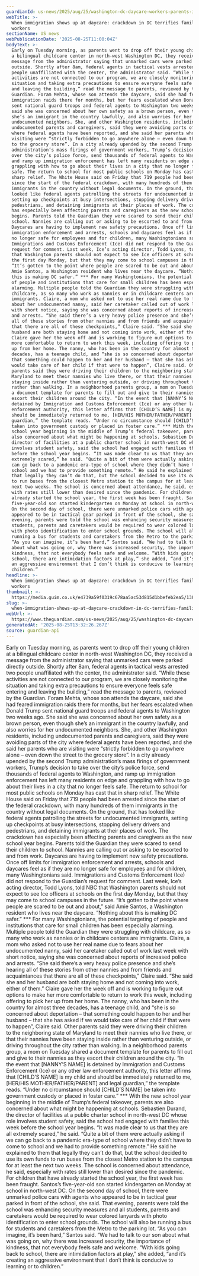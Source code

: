 ```yaml
---
guardianId: us-news/2025/aug/25/washington-dc-daycare-workers-parents-immigration-raids
webTitle: >-
  When immigration shows up at daycare: crackdown in DC terrifies families and
  workers
sectionName: US news
webPublicationDate: '2025-08-25T11:00:04Z'
bodyText: >-
  Early on Tuesday morning, as parents went to drop off their young children at
  a bilingual childcare center in north-west Washington DC, they received a
  message from the administrator saying that unmarked cars were parked directly
  outside. Shortly after 8am, federal agents in tactical vests arrested two
  people unaffiliated with the center, the administrator said. “While these
  activities are not connected to our program, we are closely monitoring the
  situation and taking extra precautions to ensure everyone feels safe entering
  and leaving the building,” read the message to parents, reviewed by the
  Guardian. Foram Mehta, whose son attends the daycare, said she had feared
  immigration raids there for months, but her fears escalated when Donald Trump
  sent national guard troops and federal agents to Washington two weeks ago. She
  said she was concerned about her own safety as a brown person, even though
  she’s an immigrant in the country lawfully, and also worries for her
  undocumented neighbors. She, and other Washington residents, including
  undocumented parents and caregivers, said they were avoiding parts of the city
  where federal agents have been reported, and she said her parents who are
  visiting were “strictly forbidden to go anywhere alone – even down the street
  to the grocery store”. In a city already upended by the second Trump
  administration’s mass firings of government workers, Trump’s decision to take
  over the city’s police force, send thousands of federal agents to Washington,
  and ramp up immigration enforcement has left many residents on edge and
  grappling with how to go about their lives in a city that no longer feels
  safe. The return to school for most public schools on Monday has cast that in
  sharp relief. The White House said on Friday that 719 people had been arrested
  since the start of the federal crackdown, with many hundreds of them
  immigrants in the country without legal documents. On the ground, that has
  looked like federal agents patrolling the streets for undocumented immigrants,
  setting up checkpoints at busy intersections, stopping delivery drivers and
  pedestrians, and detaining immigrants at their places of work. The crackdown
  has especially been affecting parents and caregivers as the new school year
  begins. Parents told the Guardian they were scared to send their children to
  school. Nannies are calling out or asking to be escorted to and from work.
  Daycares are having to implement new safety precautions. Once off limits for
  immigration enforcement and arrests, schools and daycares feel as if they are
  no longer safe for employees and for children, many Washingtonians said.
  Immigrations and Customs Enforcement (Ice) did not respond to the Guardian’s
  request for comment. Last week, Ice’s acting director, Todd Lyons, told NBC
  that Washington parents should not expect to see Ice officers at schools on
  the first day Monday, but that they may come to school campuses in the future.
  “It’s gotten to the point where people are scared to be out and about,” said
  Amie Santos, a Washington resident who lives near the daycare. “Nothing about
  this is making DC safer.” *** For many Washingtonians, the potential targeting
  of people and institutions that care for small children has been especially
  alarming. Multiple people told the Guardian they were struggling with
  childcare, as so many who work as nannies or in childcare centers are
  immigrants. Claire, a mom who asked not to use her real name due to fears
  about her undocumented nanny, said her caretaker called out of work last week
  with short notice, saying she was concerned about reports of increased police
  and arrests. “She said there’s a very heavy police presence and she’s hearing
  all of these stories from other nannies and from friends and acquaintances
  that there are all of these checkpoints,” Claire said. “She said she and her
  husband are both staying home and not coming into work, either of them.”
  Claire gave her the week off and is working to figure out options to make her
  more comfortable to return to work this week, including offering to pick her
  up from her home. The nanny, who has been in the country for almost three
  decades, has a teenage child, and “she is so concerned about deportation –
  that something could happen to her and her husband – that she has asked if we
  would take care of her child if that were to happen”, Claire said. Other
  parents said they were driving their children to the neighboring state of
  Maryland to meet their nannies who live there, or that their nannies have been
  staying inside rather than venturing outside, or driving throughout the city
  rather than walking. In a neighborhood parents group, a mom on Tuesday shared
  a document template for parents to fill out and give to their nannies as they
  escort their children around the city. “In the event that [NANNY’S NAME] is
  detained by Immigration and Customs Enforcement (Ice) or any other law
  enforcement authority, this letter affirms that [CHILD’S NAME] is my child and
  should be immediately returned to me, [HER/HIS MOTHER/FATHER/PARENT] and legal
  guardian,” the template reads. “Under no circumstance should [CHILD’S NAME] be
  taken into government custody or placed in foster care.” *** With the new
  school year beginning in the middle of Trump’s federal takeover, parents are
  also concerned about what might be happening at schools. Sebastien Durand, the
  director of facilities at a public charter school in north-west DC whose role
  involves student safety, said the school had engaged with families this week
  before the school year begins. “It was made clear to us that they are all
  extremely scared,” he said. “Quite a bit of them were actually asking if we
  can go back to a pandemic era-type of school where they didn’t have to come to
  school and we had to provide something remote.” He said he explained to them
  that legally they can’t do that, but the school decided to use its own funds
  to run buses from the closest Metro station to the campus for at least the
  next two weeks. The school is concerned about attendance, he said, especially
  with rates still lower than desired since the pandemic. For children that have
  already started the school year, the first week has been fraught. Santos’s
  five-year-old son started kindergarten on Monday at school in north-west DC.
  On the second day of school, there were unmarked police cars with agents who
  appeared to be in tactical gear parked in front of the school, she said. That
  evening, parents were told the school was enhancing security measures and all
  students, parents and caretakers would be required to wear colored lanyards
  with photo identification to enter school grounds. The school will also be
  running a bus for students and caretakers from the Metro to the parking lot.
  “As you can imagine, it’s been hard,” Santos said. “We had to talk to our son
  about what was going on, why there was increased security, the importance of
  kindness, that not everybody feels safe and welcome. “With kids going back to
  school, there are intimidation factors at play,” she added, “and it’s creating
  an aggressive environment that I don’t think is conducive to learning or to
  children.”
headline: >-
  When immigration shows up at daycare: crackdown in DC terrifies families and
  workers
thumbnail: >-
  https://media.guim.co.uk/e4739a59f0319c678aa5ac53d815d1bbefeb2ea5/138_0_4591_3673/500.jpg
slug: >-
  when-immigration-shows-up-at-daycare-crackdown-in-dc-terrifies-families-and-workers
webUrl: >-
  https://www.theguardian.com/us-news/2025/aug/25/washington-dc-daycare-workers-parents-immigration-raids
generatedAt: '2025-08-25T13:32:26.267Z'
source: guardian-api
---
```

Early on Tuesday morning, as parents went to drop off their young children at a bilingual childcare center in north-west Washington DC, they received a message from the administrator saying that unmarked cars were parked directly outside. Shortly after 8am, federal agents in tactical vests arrested two people unaffiliated with the center, the administrator said. “While these activities are not connected to our program, we are closely monitoring the situation and taking extra precautions to ensure everyone feels safe entering and leaving the building,” read the message to parents, reviewed by the Guardian. Foram Mehta, whose son attends the daycare, said she had feared immigration raids there for months, but her fears escalated when Donald Trump sent national guard troops and federal agents to Washington two weeks ago. She said she was concerned about her own safety as a brown person, even though she’s an immigrant in the country lawfully, and also worries for her undocumented neighbors. She, and other Washington residents, including undocumented parents and caregivers, said they were avoiding parts of the city where federal agents have been reported, and she said her parents who are visiting were “strictly forbidden to go anywhere alone – even down the street to the grocery store”. In a city already upended by the second Trump administration’s mass firings of government workers, Trump’s decision to take over the city’s police force, send thousands of federal agents to Washington, and ramp up immigration enforcement has left many residents on edge and grappling with how to go about their lives in a city that no longer feels safe. The return to school for most public schools on Monday has cast that in sharp relief. The White House said on Friday that 719 people had been arrested since the start of the federal crackdown, with many hundreds of them immigrants in the country without legal documents. On the ground, that has looked like federal agents patrolling the streets for undocumented immigrants, setting up checkpoints at busy intersections, stopping delivery drivers and pedestrians, and detaining immigrants at their places of work. The crackdown has especially been affecting parents and caregivers as the new school year begins. Parents told the Guardian they were scared to send their children to school. Nannies are calling out or asking to be escorted to and from work. Daycares are having to implement new safety precautions. Once off limits for immigration enforcement and arrests, schools and daycares feel as if they are no longer safe for employees and for children, many Washingtonians said. Immigrations and Customs Enforcement (Ice) did not respond to the Guardian’s request for comment. Last week, Ice’s acting director, Todd Lyons, told NBC that Washington parents should not expect to see Ice officers at schools on the first day Monday, but that they may come to school campuses in the future. “It’s gotten to the point where people are scared to be out and about,” said Amie Santos, a Washington resident who lives near the daycare. “Nothing about this is making DC safer.” *** For many Washingtonians, the potential targeting of people and institutions that care for small children has been especially alarming. Multiple people told the Guardian they were struggling with childcare, as so many who work as nannies or in childcare centers are immigrants. Claire, a mom who asked not to use her real name due to fears about her undocumented nanny, said her caretaker called out of work last week with short notice, saying she was concerned about reports of increased police and arrests. “She said there’s a very heavy police presence and she’s hearing all of these stories from other nannies and from friends and acquaintances that there are all of these checkpoints,” Claire said. “She said she and her husband are both staying home and not coming into work, either of them.” Claire gave her the week off and is working to figure out options to make her more comfortable to return to work this week, including offering to pick her up from her home. The nanny, who has been in the country for almost three decades, has a teenage child, and “she is so concerned about deportation – that something could happen to her and her husband – that she has asked if we would take care of her child if that were to happen”, Claire said. Other parents said they were driving their children to the neighboring state of Maryland to meet their nannies who live there, or that their nannies have been staying inside rather than venturing outside, or driving throughout the city rather than walking. In a neighborhood parents group, a mom on Tuesday shared a document template for parents to fill out and give to their nannies as they escort their children around the city. “In the event that [NANNY’S NAME] is detained by Immigration and Customs Enforcement (Ice) or any other law enforcement authority, this letter affirms that [CHILD’S NAME] is my child and should be immediately returned to me, [HER/HIS MOTHER/FATHER/PARENT] and legal guardian,” the template reads. “Under no circumstance should [CHILD’S NAME] be taken into government custody or placed in foster care.” *** With the new school year beginning in the middle of Trump’s federal takeover, parents are also concerned about what might be happening at schools. Sebastien Durand, the director of facilities at a public charter school in north-west DC whose role involves student safety, said the school had engaged with families this week before the school year begins. “It was made clear to us that they are all extremely scared,” he said. “Quite a bit of them were actually asking if we can go back to a pandemic era-type of school where they didn’t have to come to school and we had to provide something remote.” He said he explained to them that legally they can’t do that, but the school decided to use its own funds to run buses from the closest Metro station to the campus for at least the next two weeks. The school is concerned about attendance, he said, especially with rates still lower than desired since the pandemic. For children that have already started the school year, the first week has been fraught. Santos’s five-year-old son started kindergarten on Monday at school in north-west DC. On the second day of school, there were unmarked police cars with agents who appeared to be in tactical gear parked in front of the school, she said. That evening, parents were told the school was enhancing security measures and all students, parents and caretakers would be required to wear colored lanyards with photo identification to enter school grounds. The school will also be running a bus for students and caretakers from the Metro to the parking lot. “As you can imagine, it’s been hard,” Santos said. “We had to talk to our son about what was going on, why there was increased security, the importance of kindness, that not everybody feels safe and welcome. “With kids going back to school, there are intimidation factors at play,” she added, “and it’s creating an aggressive environment that I don’t think is conducive to learning or to children.”
